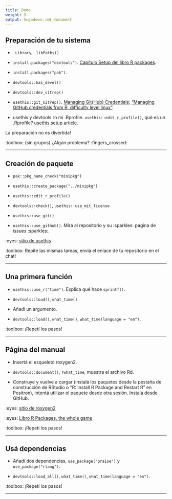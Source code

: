 ```yaml
---
title: Demo
weight: 3
output: hugodown::md_document
---
```


## Preparación de tu sistema

* `.Library`, `.libPaths()`

* `install.packages("devtools")`. [Capítulo Setup del libro R packages](https://r-pkgs.org/setup.html).

* `install.packages("pak")`.

* `devtools::has_devel()`

* `devtools::dev_sitrep()`

* `usethis::git_sitrep()`. [Managing Git(Hub) Credentials](https://usethis.r-lib.org/articles/git-credentials.html); ["Managing GitHub credentials from R, difficulty level linux"](https://blog.djnavarro.net/posts/2021-08-08_git-credential-helpers/).

* usethis y devtools rn mi .Rprofile. `usethis::edit_r_profile()`, qué es un .Rprofile? [usethis setup article](https://usethis.r-lib.org/articles/articles/usethis-setup.html).

La preparación no es divertida!

:toolbox: (sin grupos) ¿Algún problema? :fingers_crossed:

---

## Creación de paquete

* `pak::pkg_name_check("minipkg")`

* `usethis::create_package("../minipkg")`

* `usethis::edit_r_profile()`

* `devtools::check()`, `usethis::use_mit_license` 

* `usethis::use_git()`

* `usethis::use_github()`. Mira al repositorio y su :sparkles: pagina de _issues_ :sparkles:.

:eyes: [sitio de usethis](https://usethis.r-lib.org/)

:toolbox: Repite las mismas tareas, enviá el enlace de tu repositorio en el chat!

---

## Una primera función

* `usethis::use_r("time")`. Explica qué hace `sprintf()`.

* `devtools::load()`, `what_time()`.

* Añadí un argumento.

* `devtools::load()`, `what_time()`, `what_time(language = "en")`.

:toolbox: ¡Repetí los pasos!

---

## Página del manual

- Insertá el esqueleto roxygen2.

- `devtools::document()`, `?what_time`, muestra el archivo Rd.

- Construye y vuelve a cargar (instalá los paquetes desde la pestaña de construcción de RStudio o "R: Install R Package and Restart R" en Positron), intentá utilizar el paquete desde otra sesión. Instalá desde GitHub.

:eyes: [sitio de roxygen2](https://roxygen2.r-lib.org/)

:eyes: [Libro R Packages, the whole game](https://r-pkgs.org/whole-game.html)

:toolbox: ¡Repetí los pasos!

---

## Usá dependencias

* Añadí dos dependencias, `use_package("praise")` y `use_package("rlang")`.

* `devtools::load_all()`, `what_time()`, `what_time(language = "en")`.

:toolbox: ¡Repetí los pasos!

---
